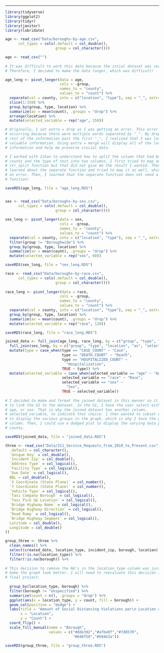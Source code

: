 
---

```r
library(tidyverse)
library(ggplot2)
library(tidyr)
library(janitor)
library(lubridate)

```

```r
age <- read_csv("Data/boroughs-by-age.csv",
      col_types = cols(.default = col_double(),
                       group = col_character()))

age <- read_csv("")
  
# It was difficult to work this data because the intial dataset was very wide.
# Therefore, I decided to make the data longer, which was difficult!

age_long <- pivot_longer(data = age, 
                         cols = -group, 
                         names_to = "county",
                         values_to = "count") %>% 
  separate(col = county, into = c("location", "type"), sep = "_", extra = "merge") %>%
  slice(1:150) %>%
  group_by(group, type, location) %>%
  summarize(av = mean(count), .groups = "drop") %>%
  arrange(location) %>%
  mutate(selected_variable = rep("age", 150))

# Originally, I set extra = drop as I was getting an error. This error was
# occurring because there were multiple words separated by "_". By dropping the
# rest of the information past the first "_", I realized that I was losing
# valuable information. Using extra = merge will display all of the latter
# information and help me preserve crucial data.

# I worked with Ishan to understand how to split the column that had both the
# county and the type of test into two columns. I first tried to map an
# str_split function but that did not give me the result I wanted. Then, I
# learned about the separate function and tried to map it as well, which created
# an error. Then, I learned that the separate function does not need a map
# function!

saveRDS(age_long, file = "age_long.RDS")



```

```r

sex <- read_csv("Data/boroughs-by-sex.csv",
      col_types = cols(.default = col_double(),
                       group = col_character()))
  
sex_long <- pivot_longer(data = sex, 
                         cols = -group, 
                         names_to = "county",
                         values_to = "count") %>% 
  separate(col = county, into = c("location", "type"), sep = "_", extra = "merge") %>%
  filter(group != "Boroughwide") %>%
  group_by(group, type, location) %>%
  summarize(av = mean(count), .groups = "drop") %>%
  mutate(selected_variable = rep("sex", 60))

saveRDS(sex_long, file = "sex_long.RDS")

```

```r

race <- read_csv("Data/boroughs-by-race.csv",
      col_types = cols(.default = col_double(),
                       group = col_character()))
  
race_long <- pivot_longer(data = race, 
                         cols = -group, 
                         names_to = "county",
                         values_to = "count") %>% 
  separate(col = county, into = c("location", "type"), sep = "_", extra = "merge") %>%
  group_by(group, type, location) %>%
  summarize(av = mean(count), .groups = "drop") %>%
  mutate(selected_variable = rep("race", 120))

saveRDS(race_long, file = "race_long.RDS")

```

```r

joined_data <- full_join(age_long, race_long, by = c("group", "type", "location", "av", "selected_variable")) %>%
  full_join(sex_long, by = c("group", "type", "location", "av", "selected_variable")) %>%
  mutate(type = case_when(type == "CASE_COUNT" ~ "Case",
                          type == "DEATH_COUNT" ~ "Death",
                          type == "HOSPITALIZED_COUNT" ~ 
                            "Hospitalization",
                          TRUE ~ type)) %>%
  mutate(selected_variable = case_when(selected_variable == "age" ~ "Age",
                          selected_variable == "race" ~ "Race",
                          selected_variable == "sex" ~ 
                            "Sex",
                          TRUE ~ selected_variable))
  
# I decided to make and format the joined dataset in this manner so it was easy
# to link the UI to the dataset. In the UI, I have the user select either race,
# age, or sex. That is why the joined dataset has another column,
# selected_variable, to indicate that choice. I then wanted to subset each data
# to display the various groups in the graph, which is why I have the groups
# column. Then, I could use a dodged plot to display the varying data per
# county.

saveRDS(joined_data, file = "joined_data.RDS")

```


```r

three <- read_csv("Data/311_Service_Requests_from_2010_to_Present.csv", col_types = cols(
  .default = col_character(),
  `Unique Key` = col_double(),
  `Incident Zip` = col_double(),
  `Address Type` = col_logical(),
  `Facility Type` = col_logical(),
  `Due Date` = col_logical(),
  BBL = col_double(),
  `X Coordinate (State Plane)` = col_number(),
  `Y Coordinate (State Plane)` = col_number(),
  `Vehicle Type` = col_logical(),
  `Taxi Company Borough` = col_logical(),
  `Taxi Pick Up Location` = col_logical(),
  `Bridge Highway Name` = col_logical(),
  `Bridge Highway Direction` = col_logical(),
  `Road Ramp` = col_logical(),
  `Bridge Highway Segment` = col_logical(),
  Latitude = col_double(),
  Longitude = col_double()
))

group_three <- three %>%
  clean_names() %>%
  select(created_date, location_type, incident_zip, borough, location) %>%
  filter(!is.na(location_type)) %>%
  filter(!is.na(borough)) %>%
  
# This decision to remove the NA's in the location_type column was just made to
# make the graph look better. I will need to reevaluate this decision in my
# final project.
  
  group_by(location_type, borough) %>%
  filter(borough != "Unspecified") %>%
  summarize(count = n(), .groups = "drop") %>%
  ggplot(aes(x = location_type, y = count, fill = borough)) +
  geom_col(position = "dodge") +
  labs(title = "Amount of Social Distancing Violations per\n Location and Borough",
       x = "Location",
       y = "Count") +
  coord_flip() +
  scale_fill_manual(name = "Borough",
                    values = c("#dde392","#afbe8f","#7d8570",
                               "#646f58","#504b3a"))

saveRDS(group_three, file = "group_three.RDS")
  
```

